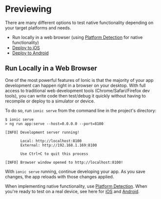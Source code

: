 # Previewing

There are many different options to test native functionality depending on your target platforms and needs.

- Run locally in a web browser (using [Platform Detection](../core-concepts/cross-platform.mdx) for native functionality)
- [Deploy to iOS](ios.mdx)
- [Deploy to Android](android.mdx)

## Run Locally in a Web Browser

One of the most powerful features of Ionic is that the majority of your app development can happen right in a browser on your desktop. With full access to traditional web development tools (Chrome/Safari/Firefox dev tools), you can write code then test/debug it quickly without having to recompile or deploy to a simulator or device.

To do so, run `ionic serve` from the command line in the project's directory:

```shell-session
$ ionic serve
> ng run app:serve --host=0.0.0.0 --port=8100

[INFO] Development server running!

       Local: http://localhost:8100
       External: http://192.168.1.169:8100

       Use Ctrl+C to quit this process

[INFO] Browser window opened to http://localhost:8100!
```

With `ionic serve` running, continue developing your app. As you save changes, the app reloads with those changes applied.

When implementing native functionality, use [Platform Detection](../core-concepts/cross-platform.mdx).
When you're ready to test on a real device, see here for [iOS](ios.mdx) and [Android](android.mdx).
